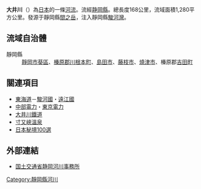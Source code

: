 {{Infobox 日本河川
|名稱=大井川
|平假名=おおいがわ
|拼音=Ōigawa
|長度=168
|標高=3,189
|流量=76.40
|流域面積=1,280
|水源=間之岳（靜岡縣）
|注入=[[駿河灣|駿河灣]]（靜岡縣）
|流經=[[靜岡縣|靜岡縣]]
|圖像=[[File:Shiogonoturibashi.jpg|300px]]<br>鹽鄉吊橋和[[大井川鐵道|大井川鐵道]]的[[蒸汽機車|蒸汽機車]]
}}
'''大井川'''（{{jpn|j=大井川|hg=おおいがわ|rm=Ōigawa|f=y}}）為[[日本|日本]]的一條[[河流|河流]]。流經[[静岡縣|静岡縣]]。總長度168公里，流域面積1,280平方公里。發源于靜岡縣[[間之岳|間之岳]]，注入靜岡縣[[駿河灣|駿河灣]]。

== 流域自治體 ==
;靜岡縣
:[[靜岡市|靜岡市]][[葵區|葵區]]、[[榛原郡|榛原郡]][[川根本町|川根本町]]、[[島田市|島田市]]、[[藤枝市|藤枝市]]、[[燒津市|燒津市]]、榛原郡[[吉田町|吉田町]]

== 關連項目 ==
* [[東海道|東海道]]－[[駿河國|駿河國]]・[[遠江國|遠江國]]
* [[中部電力|中部電力]]・[[東京電力|東京電力]]
* [[大井川鐵道|大井川鐵道]]
* [[寸又峽溫泉|寸又峽溫泉]]
* [[日本秘境100選|日本秘境100選]]

== 外部連結 ==
{{commonscat|Oi River}}
*[http://www.cbr.mlit.go.jp/shizukawa/ 国土交通省静岡河川事務所] {{Wayback|url=http://www.cbr.mlit.go.jp/shizukawa/ |date=20070706084549 }}

{{日本一級水系的河川}}
{{Authority control}}

[[Category:靜岡縣河川|Category:靜岡縣河川]]